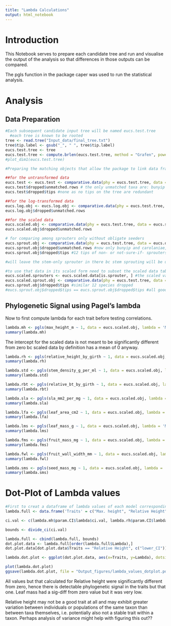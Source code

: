 ```yaml
---
title: "Lambda Calculations"
output: html_notebook
---
```


# Introduction

This Notebook serves to prepare each candidate tree and run and visualise the output of the analysis so that differences in those outputs can be compared.

The pgls function in the package caper was used to run the statistical analysis.

# Analysis

## Data Preparation

```r
#Each subsequent candidate input tree will be named eucs.test.tree
  #each tree is known to be rooted
tree <- read.tree("Input_data/final_tree.txt")
tree$tip.label <- gsub("_", " ", tree$tip.label)
eucs.test.tree <- tree 
eucs.test.tree <- compute.brlen(eucs.test.tree, method = "Grafen", power = 1)
#plot_dim1(eucs.test.tree)

#Preparing the matching objects that allow the package to link data frames to tree tips

##for the untransformed data
eucs.test <- eucs.test <- comparative.data(phy = eucs.test.tree, data = eucs.data, names.col = taxon, vcv = TRUE, na.omit = FALSE, warn.dropped = TRUE)
eucs.test$dropped$unmatched.rows # the only unmatched taxa are: bunyip and carolaniae, dendromorpha and robusta, Tristaniopsis
eucs.test$dropped$tips #none as no tips on the tree are redundant

##for the log-transformed data
eucs.log.obj <- eucs.log.obj <- comparative.data(phy = eucs.test.tree, data = eucs.log.data, names.col = taxon, vcv = TRUE, na.omit = FALSE, warn.dropped = TRUE)
eucs.log.obj$dropped$unmatched.rows 

##for the scaled data
eucs.scaled.obj <- comparative.data(phy = eucs.test.tree, data = eucs.scaled.data, names.col = taxon, vcv = TRUE, na.omit = FALSE, warn.dropped = TRUE)
eucs.scaled.obj$dropped$unmatched.rows

# for comparing among sprouters only without obligate seeders
eucs.sprout.obj <- comparative.data(phy = eucs.test.tree, data = eucs.data.sprouters, names.col = taxon, vcv = TRUE, na.omit = FALSE, warn.dropped = TRUE)
eucs.sprout.obj$dropped$unmatched.rows #now only bunyip and carolaniae, since others are NA for the sprouter category
eucs.sprout.obj$dropped$tips #12 tips of non- or not-sure-if- sprouters that come from the 10 NA plus 5 obs minus the three NA not on the tree at all.

#will leave the stem-only sprouter in there bc stem sprouting will be useful later.

#to use that data in its scaled form need to subset the scaled data table as well
eucs.scaled.sprouters <- eucs.scaled.data[is.sprouter, ] #the scaled values remain on the axis where the average includes the obseeders as well because we're ideally trying to place these taxa on some universal position on the spectrum of all taxa we have (as perhaps a proxy for all taxa in existence)
eucs.scaled.sprout.obj <- comparative.data(phy = eucs.test.tree, data = eucs.scaled.sprouters, names.col = taxon, vcv = TRUE, na.omit = FALSE, warn.dropped = TRUE)
eucs.sprout.obj$dropped$tips #similar 12 species dropped
#eucs.sprout.obj$dropped$tips == eucs.sprout.obj$dropped$tips #all good same 
```

## Phylogenetic Signal using Pagel's lambda

Now to first compute lambda for each trait before testing correlations.

```r
lambda.mh <- pgls(max_height_m ~ 1, data = eucs.scaled.obj, lambda = 'ML')
summary(lambda.mh)
```

The intercept for the scaled data is not meant to be significantly different from zero bc scaled data by definition has a mean of 0 anyway.

```r
lambda.rh <- pgls(relative_height_by_girth ~ 1, data = eucs.scaled.obj, lambda = 'ML')
summary(lambda.rh)
```


```r
lambda.std <- pgls(stem_density_g_per_ml ~ 1, data = eucs.scaled.obj, lambda = 'ML')
summary(lambda.std)
```


```r
lambda.rbt <- pgls(relative_bt_by_girth ~ 1, data = eucs.scaled.obj, lambda = 'ML')
summary(lambda.rbt)
```


```r
lambda.sla <- pgls(sla_mm2_per_mg ~ 1, data = eucs.scaled.obj, lambda = 'ML', bounds = list(lambda = c(0.0001, 1), kappa = c(1e-6, 3), delta = c(1e-6, 3)))
summary(lambda.sla)
```


```r
lambda.lfa <- pgls(leaf_area_cm2 ~ 1, data = eucs.scaled.obj, lambda = 'ML')
summary(lambda.lfa)
```


```r
lambda.lms <- pgls(leaf_mass_g ~ 1, data = eucs.scaled.obj, lambda = 'ML', bounds = list(lambda = c(0.001, 1), kappa = c(1e-6, 3), delta = c(1e-6, 3)))
summary(lambda.lms)
```


```r
lambda.fms <- pgls(fruit_mass_mg ~ 1, data = eucs.scaled.obj, lambda = 'ML')
summary(lambda.fms)
```


```r
lambda.fwl <- pgls(fruit_wall_width_mm ~ 1, data = eucs.scaled.obj, lambda = 'ML')
summary(lambda.fwl)
```


```r
lambda.sms <- pgls(seed_mass_mg ~ 1, data = eucs.scaled.obj, lambda = 'ML', bounds = list(lambda = c(0.0001, 1), kappa = c(1e-6, 3), delta = c(1e-6, 3)))
summary(lambda.sms)
```



# Dot-Plot of Lambda values

```r
#First to creat a dataframe of lambda values of each model corresponding to each trait
lambda.full <- data.frame('Traits' = c("Max. height", "Relative Height", "Stem Density", "Relative Bark Thickness", "SLA", "Leaf Area", "Leaf Mass", "Fruit Mass", "Fruit Wall Width", "Seed Mass"), 'Lambda' =  c(lambda.mh$param.CI$lambda$opt, lambda.rh$param.CI$lambda$opt, lambda.std$param.CI$lambda$opt, lambda.rbt$param.CI$lambda$opt, lambda.sla$param.CI$lambda$opt, lambda.lfa$param.CI$lambda$opt, lambda.lms$param.CI$lambda$opt, lambda.fms$param.CI$lambda$opt, lambda.fwl$param.CI$lambda$opt, lambda.sms$param.CI$lambda$opt))

ci.val <- c(lambda.mh$param.CI$lambda$ci.val, lambda.rh$param.CI$lambda$ci.val, lambda.std$param.CI$lambda$ci.val, lambda.rbt$param.CI$lambda$ci.val, lambda.sla$param.CI$lambda$ci.val, lambda.lfa$param.CI$lambda$ci.val, lambda.lms$param.CI$lambda$ci.val, lambda.fms$param.CI$lambda$ci.val, lambda.fwl$param.CI$lambda$ci.val, lambda.sms$param.CI$lambda$ci.val)

bounds <- divide_ci(ci.val)

lambda.full <- cbind(lambda.full, bounds)
dot.plot.data <- lambda.full[order(lambda.full$Lambda),]
dot.plot.data[dot.plot.data$Traits == "Relative Height", c("lower_CI")] <- 0 #since the likely reason for the NA is that it's on significance would take the lower bound below 0, which is technically the lowest value this parameter can take (or is tested for by this function)

lambda.dot.plot <- ggplot(dot.plot.data, aes(x=Traits, y=Lambda), dotsize = 3) + geom_dotplot(binaxis='y', stackdir='center') + scale_x_discrete(limits=dot.plot.data$Traits) + geom_errorbar(aes(ymin=lower_CI, ymax=upper_CI, width=.1)) + theme(axis.text.y = element_text(size = 20), axis.title.x = element_text(size = 20)) +labs(y= "Pagels Lambda")+ coord_flip() #don't need to specify which dataframe the lower_CI and upper_CI come from for errorbars because it default assumes it is the same dataframe used earlier to make the plot

plot(lambda.dot.plot)
ggsave(lambda.dot.plot, file = "Output_figures/lambda_values_dotplot.pdf", width = 15, height = 12)
```

All values but that calculated for Relative height were significantly different from zero, hence there is detectable phylogenetic signal in the traits but that one. Leaf mass had a sig-diff from zero value but it was very low.

Relative height may not be a good trait at all and may exhibit greater variation between individuals or populations of the same taxon than between taxa themselves, i.e. potentially also not a stable trait within a taxon. Perhaps analysis of variance might help with figuring this out??

